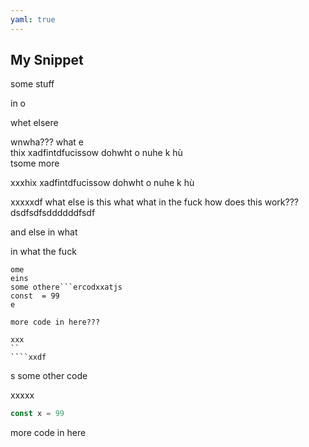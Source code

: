 ```yaml
---
yaml: true
---
```


## My Snippet

some stuff

in o

whet elsere

wnwha??? what e\
thix xadfintdfucissow dohwht o nuhe k hù\
tsome more

xxxhix xadfintdfucissow dohwht o nuhe k hù

xxxxxdf what else is this what what in the fuck how does this work???dsdfsdfsddddddfsdf

and else in what

in what the fuck

```
ome 
eins
some othere```ercodxxatjs
const  = 99
e

more code in here???

xxx
``
````xxdf
```

s
some other code

xxxxx

```js
const x = 99
```

more code in here